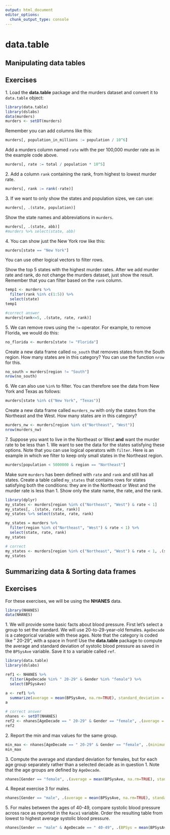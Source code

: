 ```yaml
---
output: html_document
editor_options: 
  chunk_output_type: console
---
```

# data.table {#data.table}

## Manipulating data tables


## Exercises 

1\. Load the __data.table__ package and the murders dataset and convert it to `data.table` object:

```r
library(data.table)
library(dslabs)
data(murders)
murders <- setDT(murders)
```

Remember you can add columns like this:

```r
murders[, population_in_millions := population / 10^6]
```

Add a murders column named `rate` with the per 100,000 murder rate as in the example code above.

```r
murders[, rate := total / population * 10^5]
```

2\. Add a column `rank` containing the rank, from highest to lowest murder rate. 

```r
murders[, rank := rank(-rate)]
```

3\. If we want to only show the states and population sizes, we can use:

```r
murders[, .(state, population)] 
```

Show the state names and abbreviations in `murders`. 

```r
murders[, .(state, abb)] 
#murders %>% select(state, abb)
```

4\. You can show just the New York row like this:

```r
murders[state == "New York"]
```

You can use other logical vectors to filter rows.

Show the top 5 states with the highest murder rates. After we add murder rate and rank, do not change the murders dataset, just show the result. Remember that you can filter based on the `rank` column.

```r
temp1 <- murders %>%
  filter(rank %in% c(1:5)) %>%
  select(state)
temp1

#correct answer
murders[rank<=5, .(state, rate, rank)]
```
 
5\. We can remove rows using the `!=` operator. For example, to remove Florida, we would do this:

```r
no_florida <- murders[state != "Florida"]
```

Create a new data frame called `no_south` that removes states from the South region. How many states are in this category? You can use the function `nrow` for this.

```r
no_south = murders[region != "South"]
nrow(no_south)
```

6\. We can also use `%in%` to filter. You can therefore see the data from New York and Texas as follows:

```r
murders[state %in% c("New York", "Texas")]
```

Create a new data frame called `murders_nw` with only the states from the Northeast and the West. How many states are in this category? 

```r
murders_nw <- murders[region %in% c("Northeast", "West")]
nrow(murders_nw)
```

7\. Suppose you want to live in the Northeast or West **and** want the murder rate to be less than 1. We want to see the data for the states satisfying these options. Note that you can use logical operators with `filter`. Here is an example in which we filter to keep only small states in the Northeast region.

```r
murders[population < 5000000 & region == "Northeast"]
```

Make sure `murders` has been defined with `rate` and `rank` and still has all states. Create a table called `my_states` that contains rows for states satisfying both the conditions: they are in the Northeast or West and the murder rate is less than 1.  Show only the state name, the rate, and the rank.

```r
library(dplyr)
my_states <- murders[region %in% c("Northeast", "West") & rate < 1]
my_states[, .(state, rate, rank)] 
my_states %>% select(state, rate, rank)

my_states = murders %>% 
  filter(region %in% c("Northeast", "West") & rate < 1) %>%
  select(state, rate, rank)
my_states

# correct
my_states <- murders[region %in% c("Northeast", "West") & rate < 1, .(state, rate, rank)]
my_states
```


## Summarizing data & Sorting data frames


## Exercises 

For these exercises, we will be using the __NHANES__ data.

```r
library(NHANES)
data(NHANES)
```

1\. We will provide some basic facts about blood pressure. First let's select a group to set the standard. We will use 20-to-29-year-old females. `AgeDecade` is a categorical variable with these ages. Note that the category is coded like " 20-29", with a space in front! Use the __data.table__ package to compute the average and standard deviation of systolic blood pressure as saved in the `BPSysAve` variable. Save it to a variable called `ref`.

```r
library(data.table)
library(dslabs)

ref1 <- NHANES %>% 
  filter(AgeDecade %in% " 20-29" & Gender %in% "female") %>%
  select(BPSysAve)

a <- ref1 %>% 
  summarize(average = mean(BPSysAve, na.rm=TRUE), standard_deviation = sd(BPSysAve, na.rm=TRUE))
a

# correct answer
nhanes <- setDT(NHANES)
ref2 <- nhanes[AgeDecade == " 20-29" & Gender == "female", .(average = mean(BPSysAve, na.rm=TRUE), standard_deviation = sd(BPSysAve, na.rm=TRUE))]
ref2
```

2\. Report the min and max values for the same group.

```r
min_max <- nhanes[AgeDecade == " 20-29" & Gender == "female", .(minimum = min(BPSysAve, na.rm=TRUE), maximum = max(BPSysAve, na.rm=TRUE))]
min_max
```

3\. Compute the average and standard deviation for females, but for each age group separately rather than a selected decade as in question 1. Note that the age groups are defined by `AgeDecade`. 

```r
nhanes[Gender == "female", .(average = mean(BPSysAve, na.rm=TRUE), standard_deviation = sd(BPSysAve, na.rm=TRUE)), by = AgeDecade][order(AgeDecade)]
```

4\. Repeat exercise 3 for males. 

```r
nhanes[Gender == "male", .(average = mean(BPSysAve, na.rm=TRUE), standard_deviation = sd(BPSysAve, na.rm=TRUE)), by = AgeDecade][order(AgeDecade)]
```

5\. For males between the ages of 40-49, compare systolic blood pressure across race as reported in the `Race1` variable. Order the resulting table from lowest to highest average systolic blood pressure.

```r
nhanes[Gender == "male" & AgeDecade == " 40-49", .(BPSys = mean(BPSysAve, na.rm=TRUE)), by = Race1][order(BPSys, decreasing = FALSE)]
```